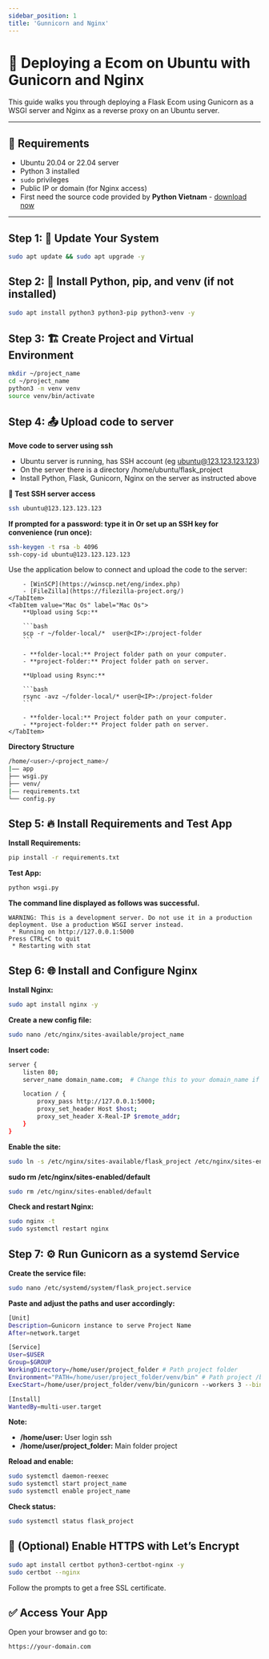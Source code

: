 ```yaml
---
sidebar_position: 1
title: 'Gunnicorn and Nginx'
---
```



# 🚀 Deploying a Ecom on Ubuntu with Gunicorn and Nginx

This guide walks you through deploying a Flask Ecom using Gunicorn as a WSGI server and Nginx as a reverse proxy on an Ubuntu server.

---

## 🧰 Requirements

- Ubuntu 20.04 or 22.04 server
- Python 3 installed
- `sudo` privileges
- Public IP or domain (for Nginx access)
- First need the source code provided by **Python Vietnam** - [download now](https://pythonvn.com/ecom-python/)

---

## Step 1: 🔧 Update Your System

```bash
sudo apt update && sudo apt upgrade -y
```

## Step 2: 🐍 Install Python, pip, and venv (if not installed)

```bash
sudo apt install python3 python3-pip python3-venv -y
```

## Step 3: 🏗️ Create Project and Virtual Environment

```bash
mkdir ~/project_name
cd ~/project_name
python3 -m venv venv
source venv/bin/activate
```

## Step 4: 📤 Upload code to server

**Move code to server using ssh**

- Ubuntu server is running, has SSH account (eg ubuntu@123.123.123.123)
- On the server there is a directory /home/ubuntu/flask_project
- Install Python, Flask, Gunicorn, Nginx on the server as instructed above

**🔑 Test SSH server access**

```bash
ssh ubuntu@123.123.123.123
```

**If prompted for a password: type it in Or set up an SSH key for convenience (run once):**

```bash
ssh-keygen -t rsa -b 4096
ssh-copy-id ubuntu@123.123.123.123
```

<Tabs>
    <TabItem value="Window" label="Window" default>
        Use the application below to connect and upload the code to the server:

        - [WinSCP](https://winscp.net/eng/index.php)
        - [FileZilla](https://filezilla-project.org/)
    </TabItem>
    <TabItem value="Mac Os" label="Mac Os">
        **Upload using Scp:**

        ```bash
        scp -r ~/folder-local/*  user@<IP>:/project-folder
        ```

        - **folder-local:** Project folder path on your computer.
        - **project-folder:** Project folder path on server.

        **Upload using Rsync:**

        ```bash
        rsync -avz ~/folder-local/* user@<IP>:/project-folder
        ```

        - **folder-local:** Project folder path on your computer.
        - **project-folder:** Project folder path on server.
    </TabItem>
</Tabs>

**Directory Structure**

```bash
/home/<user>/<project_name>/
|–– app
├── wsgi.py
├── venv/
|–– requirements.txt
└── config.py
```

## Step 5: 🔥 Install Requirements and Test App

**Install Requirements:**

```bash
pip install -r requirements.txt
```

**Test App:**

```bash
python wsgi.py
```

**The command line displayed as follows was successful.**

```shell
WARNING: This is a development server. Do not use it in a production deployment. Use a production WSGI server instead.
 * Running on http://127.0.0.1:5000
Press CTRL+C to quit
 * Restarting with stat
```

## Step 6: 🌐 Install and Configure Nginx

**Install Nginx:**

```bash
sudo apt install nginx -y
```

**Create a new config file:**

```bash
sudo nano /etc/nginx/sites-available/project_name
```

**Insert code:**

```bash
server {
    listen 80;
    server_name domain_name.com;  # Change this to your domain_name if you have one

    location / {
        proxy_pass http://127.0.0.1:5000;
        proxy_set_header Host $host;
        proxy_set_header X-Real-IP $remote_addr;
    }
}
```

**Enable the site:**

```bash
sudo ln -s /etc/nginx/sites-available/flask_project /etc/nginx/sites-enabled
```

**sudo rm /etc/nginx/sites-enabled/default**

```bash
sudo rm /etc/nginx/sites-enabled/default
```

**Check and restart Nginx:**

```bash
sudo nginx -t
sudo systemctl restart nginx
```

## Step 7: ⚙️ Run Gunicorn as a systemd Service

**Create the service file:**

```bash
sudo nano /etc/systemd/system/flask_project.service
```

**Paste and adjust the paths and user accordingly:**

```bash
[Unit]
Description=Gunicorn instance to serve Project Name
After=network.target

[Service]
User=$USER
Group=$GROUP
WorkingDirectory=/home/user/project_folder # Path project folder
Environment="PATH=/home/user/project_folder/venv/bin" # Path project /bin
ExecStart=/home/user/project_folder/venv/bin/gunicorn --workers 3 --bind unix:project_name.sock -m 007 wsgi:app --access-logfile /home/user/project_folder/log/access.log --error-logfile /home/user/project_folder/log/error.log

[Install]
WantedBy=multi-user.target
```

**Note:**
- **/home/user:** User login ssh
- **/home/user/project_folder:** Main folder project

**Reload and enable:**

```bash
sudo systemctl daemon-reexec
sudo systemctl start project_name
sudo systemctl enable project_name
```

**Check status:**

```bash
sudo systemctl status flask_project
```

## 🔐 (Optional) Enable HTTPS with Let’s Encrypt

```bash
sudo apt install certbot python3-certbot-nginx -y
sudo certbot --nginx
```

Follow the prompts to get a free SSL certificate.

## ✅ Access Your App

Open your browser and go to:

```bash
https://your-domain.com
```